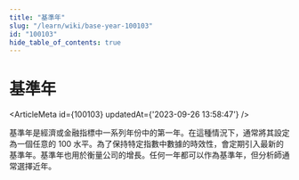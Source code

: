 ```yaml
---
title: "基準年"
slug: "/learn/wiki/base-year-100103"
id: "100103"
hide_table_of_contents: true
---
```



# 基準年

<ArticleMeta id={100103} updatedAt={'2023-09-26 13:58:47'} />
<div className='border-solid border-b border-t-0 my-4 border-[var(--ifm-color-gray-300)]' />

基準年是經濟或金融指標中一系列年份中的第一年。在這種情況下，通常將其設定為一個任意的 100 水平。為了保持特定指數中數據的時效性，會定期引入最新的基準年。基準年也用於衡量公司的增長。任何一年都可以作為基準年，但分析師通常選擇近年。

